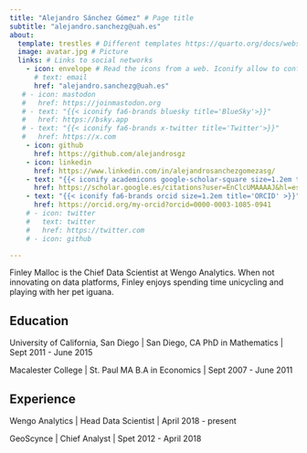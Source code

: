 ```yaml
---
title: "Alejandro Sánchez Gómez" # Page title
subtitle: "alejandro.sanchezg@uah.es"
about:
  template: trestles # Different templates https://quarto.org/docs/websites/website-about.html 
  image: avatar.jpg # Picture
  links: # Links to social networks
    - icon: envelope # Read the icons from a web. Iconify allow to configure the location, etc. https://iconify.design/
      # text: email
      href: "alejandro.sanchezg@uah.es"
   # - icon: mastodon
   #   href: https://joinmastodon.org
   # - text: "{{< iconify fa6-brands bluesky title='BlueSky'>}}"
   #   href: https://bsky.app
   # - text: "{{< iconify fa6-brands x-twitter title='Twitter'>}}"
   #   href: https://x.com
    - icon: github
      href: https://github.com/alejandrosgz
    - icon: linkedin
      href: https://www.linkedin.com/in/alejandrosanchezgomezasg/
    - text: "{{< iconify academicons google-scholar-square size=1.2em title='Scholar'>}}"
      href: https://scholar.google.es/citations?user=EnClcUMAAAAJ&hl=es&oi=ao
    - text: "{{< iconify fa6-brands orcid size=1.2em title='ORCID' >}}"
      href: https://orcid.org/my-orcid?orcid=0000-0003-1085-0941
    # - icon: twitter
    #   text: twitter
    #   href: https://twitter.com
    # - icon: github

---
```


Finley Malloc is the Chief Data Scientist at Wengo Analytics. When not innovating on data platforms, Finley enjoys spending time unicycling and playing with her pet iguana.

## Education

University of California, San Diego | San Diego, CA
PhD in Mathematics | Sept 2011 - June 2015

Macalester College | St. Paul MA
B.A in Economics | Sept 2007 - June 2011

## Experience

Wengo Analytics | Head Data Scientist | April 2018 - present

GeoScynce | Chief Analyst | Spet 2012 - April 2018
